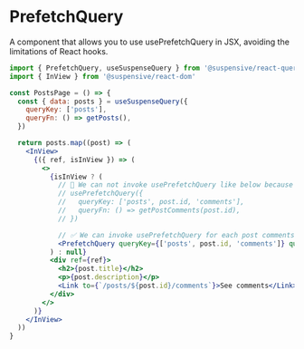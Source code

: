 
# PrefetchQuery

A component that allows you to use usePrefetchQuery in JSX, avoiding the limitations of React hooks.

```jsx /PrefetchQuery/
import { PrefetchQuery, useSuspenseQuery } from '@suspensive/react-query'
import { InView } from '@suspensive/react-dom'

const PostsPage = () => {
  const { data: posts } = useSuspenseQuery({
    queryKey: ['posts'],
    queryFn: () => getPosts(),
  })

  return posts.map((post) => (
    <InView>
      {({ ref, isInView }) => (
        <>
          {isInView ? (
            // 🚫 We can not invoke usePrefetchQuery like below because of React Hook rules
            // usePrefetchQuery({
            //   queryKey: ['posts', post.id, 'comments'],
            //   queryFn: () => getPostComments(post.id),
            // })

            // ✅ We can invoke usePrefetchQuery for each post comments query before entering Post Comments page
            <PrefetchQuery queryKey={['posts', post.id, 'comments']} queryFn={() => getPostComments(post.id)} />
          ) : null}
          <div ref={ref}>
            <h2>{post.title}</h2>
            <p>{post.description}</p>
            <Link to={`/posts/${post.id}/comments`}>See comments</Link>
          </div>
        </>
      )}
    </InView>
  ))
}
```
